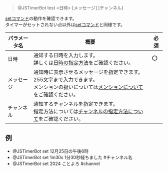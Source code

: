 > <Mention>@JSTimerBot</Mention> test \<日時\> [メッセージ] [チャンネル]

[setコマンド](./set.mdx)の動作を確認できます。  
タイマーがセットされない点以外は[setコマンド](./set.mdx)と同様です。

| パラメータ名 | 概要                                                                                         | 必須 |
|--------|--------------------------------------------------------------------------------------------|----|
| 日時     | 通知する日時を入力します。<br/>詳しくは[日時の指定方法](./set.mdx#日時の指定方法)をご確認ください。                                | ⭕  |
| メッセージ  | 通知時に表示させるメッセージを指定できます。255文字まで入力できます。<br/>メンションの扱いについては[メンションについて](../mention.mdx)をご確認ください。 |    |
| チャンネル  | 通知するチャンネルを指定できます。<br/>指定方法については[チャンネルの指定方法について](../channel.mdx)をご確認ください。                   |    |

## 例
- <Mention>@JSTimerBot</Mention> set 12月25日の午後6時
- <Mention>@JSTimerBot</Mention> set 1m30s 1分30秒経ちました #チャンネル名
- <Mention>@JSTimerBot</Mention> set 2024 ことよろ <Mention>#channel</Mention>
